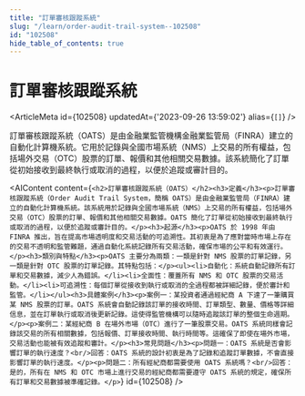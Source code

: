 ```yaml
---
title: "訂單審核跟蹤系統"
slug: "/learn/order-audit-trail-system--102508"
id: "102508"
hide_table_of_contents: true
---
```



# 訂單審核跟蹤系統

<ArticleMeta id={102508} updatedAt={'2023-09-26 13:59:02'} alias={`[]`} />
<div className='border-solid border-b border-t-0 my-4 border-[var(--ifm-color-gray-300)]' />

訂單審核跟蹤系統（OATS）是由金融業監管機構金融業監管局（FINRA）建立的自動化計算機系統。它用於記錄與全國市場系統（NMS）上交易的所有權益，包括場外交易（OTC）股票的訂單、報價和其他相關交易數據。該系統簡化了訂單從初始接收到最終執行或取消的過程，以便於追蹤或審計目的。

<AIContent content={`<h2>訂單審核跟蹤系統（OATS）</h2><h3>定義</h3><p>訂單審核跟蹤系統（Order Audit Trail System，簡稱 OATS）是由金融業監管局（FINRA）建立的自動化計算機系統。該系統用於記錄與全國市場系統（NMS）上交易的所有權益，包括場外交易（OTC）股票的訂單、報價和其他相關交易數據。OATS 簡化了訂單從初始接收到最終執行或取消的過程，以便於追蹤或審計目的。</p><h3>起源</h3><p>OATS 於 1998 年由 FINRA 推出，旨在提高市場透明度和交易活動的可追溯性。其初衷是為了應對當時市場上存在的交易不透明和監管難題，通過自動化系統記錄所有交易活動，確保市場的公平和有效運行。</p><h3>類別與特點</h3><p>OATS 主要分為兩類：一類是針對 NMS 股票的訂單記錄，另一類是針對 OTC 股票的訂單記錄。其特點包括：</p><ul><li>自動化：系統自動記錄所有訂單和交易數據，減少人為錯誤。</li><li>全面性：覆蓋所有 NMS 和 OTC 股票的交易活動。</li><li>可追溯性：每個訂單從接收到執行或取消的全過程都被詳細記錄，便於審計和監管。</li></ul><h3>具體案例</h3><p>案例一：某投資者通過經紀商 A 下達了一筆購買某 NMS 股票的訂單。OATS 系統會自動記錄該訂單的接收時間、訂單類型、數量、價格等詳細信息，並在訂單執行或取消後更新記錄。這使得監管機構可以隨時追蹤該訂單的整個生命週期。</p><p>案例二：某經紀商 B 在場外市場（OTC）進行了一筆股票交易。OATS 系統同樣會記錄該交易的所有相關數據，包括報價、訂單接收時間、執行時間等。這確保了即使在場外市場，交易活動也能被有效追蹤和審計。</p><h3>常見問題</h3><p>問題一：OATS 系統是否會影響訂單的執行速度？<br/>回答：OATS 系統的設計初衷是為了記錄和追蹤訂單數據，不會直接影響訂單的執行速度。</p><p>問題二：所有經紀商都需要使用 OATS 系統嗎？<br/>回答：是的，所有在 NMS 和 OTC 市場上進行交易的經紀商都需要遵守 OATS 系統的規定，確保所有訂單和交易數據被準確記錄。</p>`} id={102508} />
